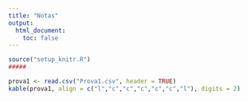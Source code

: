 ```yaml
---
title: "Notas"
output:
  html_document:
    toc: false
---
```


```r
source("setup_knitr.R")
#####


```

```r
prova1 <- read.csv("Prova1.csv", header = TRUE)
kable(prova1, align = c("l","c","c","c","c","c","l"), digits = 2)
```
